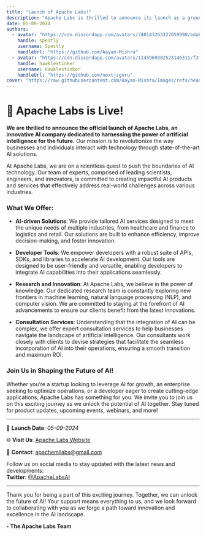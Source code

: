 ```yaml
---
title: "Launch of Apache Labs!"
description: "Apache Labs is thrilled to announce its launch as a groundbreaking AI company focused on delivering tailored artificial intelligence solutions, empowering developers with robust tools, and providing expert consultation services to revolutionize industries and drive innovation."
date: 05-09-2024
authors:
  - avatar: "https://cdn.discordapp.com/avatars/740143263327059998/edab1aea0a8a684241aec62003e6ea53?size=1024"
    handle: spestly
    username: Spestly
    handleUrl: "https://github.com/Aayan-Mishra"
  - avatar: "https://cdn.discordapp.com/avatars/1145969382523146311/f3f351195e0833ffe3cd070cd4444791?size=1024"
    handle: hawklestinker
    username: Hawklestinker
    handleUrl: "https://github.com/nextjsguru"
cover: "https://raw.githubusercontent.com/Aayan-Mishra/Images/refs/heads/main/Add%20a%20subheading%20(20).png"
---
```


# 🚀 Apache Labs is Live!

**We are thrilled to announce the official launch of Apache Labs, an innovative AI company dedicated to harnessing the power of artificial intelligence for the future.** Our mission is to revolutionize the way businesses and individuals interact with technology through state-of-the-art AI solutions.

At Apache Labs, we are on a relentless quest to push the boundaries of AI technology. Our team of experts, comprised of leading scientists, engineers, and innovators, is committed to creating impactful AI products and services that effectively address real-world challenges across various industries.

### What We Offer:

- **AI-driven Solutions**: We provide tailored AI services designed to meet the unique needs of multiple industries, from healthcare and finance to logistics and retail. Our solutions are built to enhance efficiency, improve decision-making, and foster innovation.

- **Developer Tools**: We empower developers with a robust suite of APIs, SDKs, and libraries to accelerate AI development. Our tools are designed to be user-friendly and versatile, enabling developers to integrate AI capabilities into their applications seamlessly.

- **Research and Innovation**: At Apache Labs, we believe in the power of knowledge. Our dedicated research team is constantly exploring new frontiers in machine learning, natural language processing (NLP), and computer vision. We are committed to staying at the forefront of AI advancements to ensure our clients benefit from the latest innovations.

- **Consultation Services**: Understanding that the integration of AI can be complex, we offer expert consultation services to help businesses navigate the landscape of artificial intelligence. Our consultants work closely with clients to devise strategies that facilitate the seamless incorporation of AI into their operations, ensuring a smooth transition and maximum ROI.

### Join Us in Shaping the Future of AI!

Whether you’re a startup looking to leverage AI for growth, an enterprise seeking to optimize operations, or a developer eager to create cutting-edge applications, Apache Labs has something for you. We invite you to join us on this exciting journey as we unlock the potential of AI together. Stay tuned for product updates, upcoming events, webinars, and more!

---

📅 **Launch Date**: _05-09-2024_

🌐 **Visit Us**: [Apache Labs Website](https://www.apachelabs.created.xyz)

📧 **Contact**: apachemllabs@gmail.com

Follow us on social media to stay updated with the latest news and developments:  
**Twitter**: [@ApacheLabsAI](https://twitter.com/ApacheMLLabs)  

---

Thank you for being a part of this exciting journey. Together, we can unlock the future of AI! Your support means everything to us, and we look forward to collaborating with you as we forge a path toward innovation and excellence in the AI landscape.

**- The Apache Labs Team**
